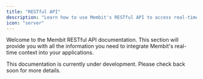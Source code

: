 ```yaml
---
title: "RESTful API"
description: "Learn how to use Membit's RESTful API to access real-time context."
icon: "server"
---
```


Welcome to the Membit RESTful API documentation. This section will provide you with all the information you need to integrate Membit's real-time context into your applications.

<Info>
  This documentation is currently under development. Please check back soon for
  more details.
</Info>
